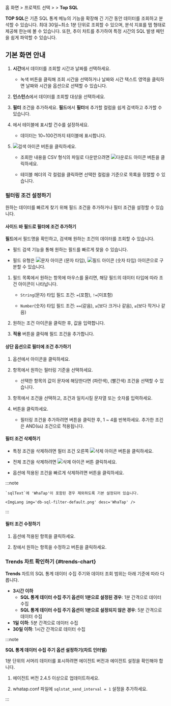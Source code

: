홈 화면 &gt; 프로젝트 선택 &gt; <Cmdname sid="laboratory" className="uitext" /> &gt; **Top SQL**

**TOP SQL**은 기존 SQL 통계 메뉴의 기능을 확장해 긴 기간 동안 데이터를 조회하고 분석할 수 있습니다. 최대 30일~최소 1분 단위로 조회할 수 있으며, 분석 지표를 탭 형태로 제공해 한눈에 볼 수 있습니다. 또한, 추이 차트를 추가하여 특정 시간의 SQL 발생 패턴을 쉽게 파악할 수 있습니다.

## 기본 화면 안내

<ImgLang img='db-top-sql-stat.png' desc='Top SQL' />

1. **시간**에서 데이터를 조회할 시간과 날짜를 선택하세요. 

    - 녹색 버튼을 클릭해 조회 시간을 선택하거나 날짜와 시간 텍스트 영역을 클릭하면 날짜와 시간을 옵션으로 선택할 수 있습니다.
    
1. **인스턴스**에서 데이터를 조회할 대상을 선택하세요.

1. **필터** 조건을 추가하세요. **필드**에서 **필터**에 추가할 컬럼을 쉽게 검색하고 추가할 수 있습니다. 
    
1. <Cmdname sid="TTL07773" className="uitext" />에서 테이블에 표시할 건수를 설정하세요.

    - 데이터는 10~100건까지 테이블에 표시합니다.

1. ![검색 아이콘](/img/ico-btn-search.png) 버튼을 클릭하세요.

    - 조회한 내용을 CSV 형식의 파일로 다운받으려면 ![다운로드 아이콘](/img/ico-download.svg) 버튼을 클릭하세요.

    - 테이블 헤더의 각 컬럼을 클릭하면 선택한 컬럼을 기준으로 목록을 정렬할 수 있습니다.

### 필터링 조건 설정하기

원하는 데이터를 빠르게 찾기 위해 필드 조건을 추가하거나 필터 조건을 설정할 수 있습니다.

#### 사이드 바 필드로 필터에 조건 추가하기

**필드**에서 필드명을 확인하고, 검색해 원하는 조건의 데이터를 조회할 수 있습니다. 

* 필드 검색 기능을 통해 원하는 필드를 빠르게 찾을 수 있습니다.

* 필드 유형은 ![문자 아이콘](/img/ico-string.svg) (문자 타입), ![필드 아이콘](/img/ico-field.svg) (숫자 타입) 아이콘으로 구분할 수 있습니다.

1. 필드 목록에서 원하는 항목에 마우스를 올리면, 해당 필드의 데이터 타입에 따라 조건 아이콘이 나타납니다. 

    * `String`(문자) 타입 필드 조건: `=`(포함), `!=`(미포함)

    * `Number`(숫자) 타입 필드 조건: `==`(같음), `≥`(보다 크거나 같음), `≤`(보다 작거나 같음)

2. 원하는 조건 아이콘을 클릭한 후, 값을 입력합니다. 

3. **적용** 버튼을 클릭해 필드 조건을 추가합니다.

#### 상단 옵션으로 필터에 조건 추가하기

1. <Cmdname sid="filter" className="uitext" /> 옵션에서 <LinkImage img="ico-add.svg" className="ico" /> 아이콘을 클릭하세요.

1. <Cmdname sid="TTL06740" className="uitext" /> 항목에서 원하는 필터링 기준을 선택하세요.

    * 선택한 항목의 값이 문자에 해당한다면 <Cmdname sid="includes" className="uitext" />(파란색), <Cmdname sid="excludes" className="uitext" />(빨간색) 조건을 선택할 수 있습니다.

        <InDoc pages="stat,top-sql"><ImgLang img="db-sql-filter-condition-color.png" desc="example" multi /></InDoc>

        <InDoc pages="analysis-sql"><ImgLang img="db-sql-analysis-filter-condition-color.png" desc="example" multi /></InDoc>

1. <Cmdname sid="condition" className="uitext" /> 항목에서 조건을 선택하고, 조건과 일치시킬 문자열 또는 숫자를 입력하세요.

1. <Cmdname sid="apply" className="uitext" /> 버튼을 클릭하세요.

    * 필터링 조건을 추가하려면 <Cmdname sid="bsm_button_add" className="uitext" /> 버튼을 클릭한 후, 1 ~ 4를 반복하세요. 추가한 조건은 AND(`&&`) 조건으로 적용됩니다.


#### 필터 조건 삭제하기 

* 특정 조건을 삭제하려면 필터 조건 오른쪽 ![삭제 아이콘](/img/ico-trash.svg) 버튼을 클릭하세요.

* 전체 조건을 삭제하려면 ![삭제 아이콘](/img/ico-trash.svg) <Cmdname sid="BTN06616" className="uitext" /> 버튼 클릭하세요.

* <Cmdname sid="filter" className="uitext" /> 옵션에 적용된 조건을 빠르게 삭제하려면 <LinkImage img="ico-close.svg" className="ico" /> 버튼을 클릭하세요.

:::note

<InDoc pages="stat,top-sql">

    `sqlText`에 'WhaTap'이 포함된 경우 제외하도록 기본 설정되어 있습니다.

    <ImgLang img='db-sql-filter-default.png' desc='WhaTap' />

</InDoc>

:::


#### 필터 조건 수정하기

1. <Cmdname sid="filter" className="uitext" /> 옵션에 적용된 항목을 클릭하세요. 

1. <Cmdname sid="TTL06737" className="uitext" /> 창에서 원하는 항목을 수정하고 <Cmdname sid="apply" className="uitext" /> 버튼을 클릭하세요.

### Trends 차트 확인하기 {#trends-chart}

<InDoc product='mysql,oracle,oracle-pro'><ProdImg img='db-top-sql-trends-chart.png' desc='Top SQL' /></InDoc>

**Trends** 차트의 SQL 통계 데이터 수집 주기와 데이터 조회 범위는 아래 기준에 따라 다릅니다. 

* **3시간 이하**
    * **SQL 통계 데이터 수집 주기 옵션이 1분으로 설정된 경우**: 1분 간격으로 데이터 수집
    * **SQL 통계 데이터 수집 주기 옵션이 1분으로 설정되지 않은 경우**: 5분 간격으로 데이터 수집
* **1일 이하**: 5분 간격으로 데이터 수집
* **30일 이하**: 1시간 간격으로 데이터 수집  

:::note

**SQL 통계 데이터 수집 주기 옵션 설정하기(차트 인터벌)**

1분 단위의 서머리 데이터를 표시하려면 에이전트 버전과 에이전트 설정을 확인해야 합니다.

1. 에이전트 버전 2.4.5 이상으로 업데이트하세요.

1. whatap.conf 파일에 `sqlstat_send_interval = 1` 설정을 추가하세요.

:::